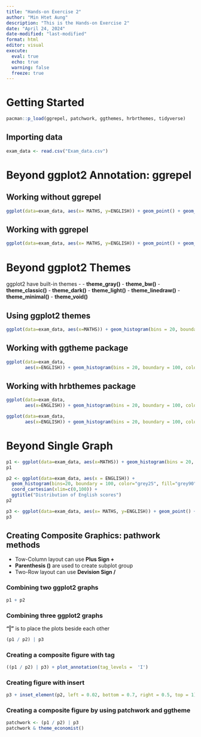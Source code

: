 ```yaml
---
title: "Hands-on Exercise 2"
author: "Min Htet Aung"
description: "This is the Hands-on Exercise 2" 
date: "April 24, 2024"
date-modified: "last-modified"
format: html
editor: visual
execute: 
  eval: true
  echo: true
  warning: false
  freeze: true
---
```


# Getting Started

```r
pacman::p_load(ggrepel, patchwork, ggthemes, hrbrthemes, tidyverse)
```

## Importing data

```r
exam_data <- read.csv("Exam_data.csv")
```

# Beyond ggplot2 Annotation: ggrepel

## Working without ggrepel

```r
ggplot(data=exam_data, aes(x= MATHS, y=ENGLISH)) + geom_point() + geom_smooth(method = lm, size=0.5) + geom_label(aes(label = ID), hjust = .5, vjust = -.5) + coord_cartesian(xlim = c(0,100), ylim = c(0,100)) + ggtitle("English Scores Vs Maths Scores for Primary 3")
```

## Working with ggrepel

```r
ggplot(data=exam_data, aes(x= MATHS, y=ENGLISH)) + geom_point() + geom_smooth(method = lm, size=0.5) + geom_label_repel(aes(label = ID), fontface = "bold") + coord_cartesian(xlim = c(0,100), ylim = c(0,100)) + ggtitle("English Scores Vs Maths Scores for Primary 3")
```

# Beyond ggplot2 Themes

ggplot2 have built-in themes - - **theme_gray()** - **theme_bw()** - **theme_classic()** - **theme_dark()** - **theme_light()** - **theme_linedraw()** - **theme_minimal()** - **theme_void()**

## Using ggplot2 themes

```r
ggplot(data=exam_data, aes(x=MATHS)) + geom_histogram(bins = 20, boundary = 100, color = "grey25", fill = "grey90") + theme_linedraw() + ggtitle("Distribution of Maths scores")
```

## Working with ggtheme package

```r
ggplot(data=exam_data,
       aes(x=ENGLISH)) + geom_histogram(bins = 20, boundary = 100, color = "grey25", fill= "grey90")+ ggtitle("Distribution of English Scores") + theme_solarized()
```

## Working with hrbthemes package

```r
ggplot(data=exam_data,
       aes(x=ENGLISH)) + geom_histogram(bins = 20, boundary = 100, color = "grey25", fill= "grey90")+ ggtitle("Distribution of English Scores") + theme_ipsum_inter()
```

```r
ggplot(data=exam_data,
       aes(x=ENGLISH)) + geom_histogram(bins = 20, boundary = 100, color = "grey25", fill= "grey90")+ ggtitle("Distribution of English Scores") + theme_ipsum_inter(axis_title_size = 18, base_size = 15, grid = "Y")
```

# Beyond Single Graph

```r
p1 <- ggplot(data=exam_data, aes(x=MATHS)) + geom_histogram(bins = 20, boundary = 100, color = "grey25", fill = "grey90") + coord_cartesian(xlim=c(0,100)) + ggtitle("Distribution of Maths Score")
p1
```

```r
p2 <- ggplot(data=exam_data, aes(x = ENGLISH)) +
  geom_histogram(bins=20, boundary = 100, color="grey25", fill="grey90") +
  coord_cartesian(xlim=c(0,100)) +
  ggtitle("Distribution of English scores")
p2
```

```r
p3 <- ggplot(data=exam_data, aes(x= MATHS, y=ENGLISH)) + geom_point() + geom_smooth(method = lm, size=0.5) +  coord_cartesian(xlim = c(0,100), ylim = c(0,100)) + ggtitle("English Scores Vs Maths Scores for Primary 3")
p3
```

## Creating Composite Graphics: pathwork methods

-   Tow-Column layout can use **Plus Sign +**
-   **Parenthesis ()** are used to create subplot group
-   Two-Row layout can use **Devision Sign /**

### Combining two ggplot2 graphs

```r
p1 + p2
```

### Combining three ggplot2 graphs

**"\|"** is to place the plots beside each other

```r
(p1 / p2) | p3
```

### Creating a composite figure with tag

```r
((p1 / p2) | p3) + plot_annotation(tag_levels =  'I')
```

### Creating figure with insert

```r
p3 + inset_element(p2, left = 0.02, bottom = 0.7, right = 0.5, top = 1)
```

### Creating a composite figure by using patchwork and ggtheme

```r
patchwork <- (p1 / p2) | p3 
patchwork & theme_economist()
```
